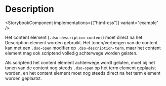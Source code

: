 
# Description

<StorybookComponent implementations={["html-css"]} variant="example" />

Het content element (`.dso-description-content`) moet direct na het Description element worden gebruikt. Het tonen/verbergen van de content kan met een `.dso-open` modifier op `.dso-description-term`, maar het content element mag ook scriptend volledig achterwege worden gelaten.

Als scriptend het content element achterwege wordt gelaten, moet bij het tonen van de content nog steeds `.dso-open` op het term element geplaatst worden, en het content element moet nog steeds direct na het term element worden geplaatst.
